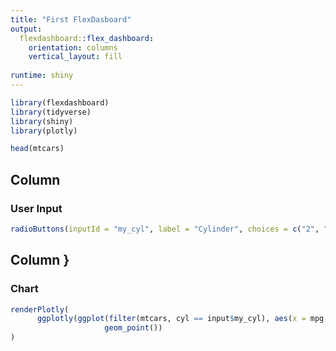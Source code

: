 ---
title: "First FlexDasboard"
output: 
  flexdashboard::flex_dashboard:
    orientation: columns
    vertical_layout: fill
    
runtime: shiny   
---

```{r setup, include=FALSE}
library(flexdashboard)
library(tidyverse)
library(shiny)
library(plotly)

head(mtcars)
```

Column {.sidebar}
-----------------------------------------------------------------------

### User Input

```{r}
radioButtons(inputId = "my_cyl", label = "Cylinder", choices = c("2", "4", "6"))
```

Column }
-----------------------------------------------------------------------

### Chart 

```{r}
renderPlotly(
      ggplotly(ggplot(filter(mtcars, cyl == input$my_cyl), aes(x = mpg, y = wt))+
                     geom_point())
)

```



